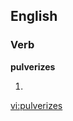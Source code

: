 
==English==

===Verb===
'''pulverizes'''

# {{third-person singular of|[[pulverize]]}}

[[vi:pulverizes]]